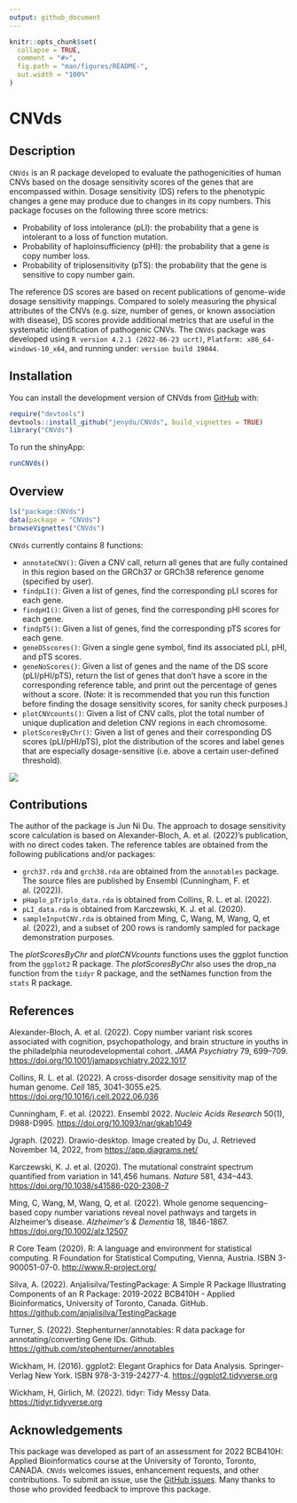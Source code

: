 ```yaml
---
output: github_document
---
```


<!-- README.md is generated from README.Rmd. Please edit that file -->

```r
knitr::opts_chunk$set(
  collapse = TRUE,
  comment = "#>",
  fig.path = "man/figures/README-",
  out.width = "100%"
)
```

# CNVds

<!-- badges: start -->
<!-- badges: end -->

## Description
`CNVds` is an R package developed to evaluate the pathogenicities of human CNVs based on the dosage sensitivity scores of the genes that are encompassed within. Dosage sensitivity (DS) refers to the phenotypic changes a gene may produce due to changes in its copy numbers. This package focuses on the following three score metrics:

* Probability of loss intolerance (pLI): the probability that a gene is intolerant to a loss of function mutation.
* Probability of haploinsufficiency (pHI): the probability that a gene is copy number loss.
* Probability of triplosensitivity (pTS): the probability that the gene is sensitive to copy number gain. 

The reference DS scores are based on recent publications of genome-wide dosage sensitivity mappings. Compared to solely measuring the physical attributes of the CNVs (e.g. size, number of genes, or known association with disease), DS scores provide additional metrics that are useful in the systematic identification of pathogenic CNVs. The `CNVds` package was developed using `R version 4.2.1 (2022-06-23 ucrt)`, 
`Platform: x86_64-windows-10_x64`, and running under: `version build 19044`.

## Installation

You can install the development version of CNVds from [GitHub](https://github.com/) with:

``` r
require("devtools")
devtools::install_github("jenydu/CNVds", build_vignettes = TRUE)
library("CNVds")
```
To run the shinyApp:

``` r
runCNVds()
```

## Overview
``` r
ls("package:CNVds")
data(package = "CNVds") 
browseVignettes("CNVds")
```
`CNVds` currently contains 8 functions:

* `annotateCNV()`: Given a CNV call, return all genes that are fully contained in this region based on the GRCh37 or GRCh38 reference genome (specified by user).
* `findpLI()`: Given a list of genes, find the corresponding pLI scores for each gene.
* `findpHI()`: Given a list of genes, find the corresponding pHI scores for each gene.
* `findpTS()`: Given a list of genes, find the corresponding pTS scores for each gene.
* `geneDSscores()`: Given a single gene symbol, find its associated pLI, pHI, and pTS scores.
* `geneNoScores()`: Given a list of genes and the name of the DS score (pLI/pHI/pTS), return the list of genes that don't have a score in the corresponding reference table, and print out the percentage of genes without a score. (Note: it is recommended that you run this function before finding the dosage sensitivity scores, for sanity check purposes.)
* `plotCNVcounts()`: Given a list of CNV calls, plot the total number of unique duplication and deletion CNV regions in each chromosome.
* `plotScoresByChr()`: Given a list of genes and their corresponding DS scores (pLI/pHI/pTS), plot the distribution of the scores and label genes that are especially dosage-sensitive (i.e. above a certain user-defined threshold).

![](./inst/extdata/DU_J_A1.png)


## Contributions
The author of the package is Jun Ni Du. The approach to dosage sensitivity score calculation is based on Alexander-Bloch, A. et al. (2022)'s publication, with no direct codes taken. The reference tables are obtained from the following publications and/or packages:

* `grch37.rda` and `grch38.rda` are obtained from the `annotables` package. The source files are published by Ensembl (Cunningham, F. et al. (2022)).
* `pHaplo_pTriplo_data.rda` is obtained from Collins, R. L. et al. (2022).
* `pLI_data.rda` is obtained from Karczewski, K. J. et al. (2020).
* `sampleInputCNV.rda` is obtained from Ming, C, Wang, M, Wang, Q, et al. (2022), and a subset of 200 rows is randomly sampled for package demonstration purposes.

The *plotScoresByChr* and *plotCNVcounts* functions uses the ggplot function from the `ggplot2` R package.
The *plotScoresByChr* also uses the drop_na function from the `tidyr` R package, and the setNames function from the `stats` R package.

## References

Alexander-Bloch, A. et al. (2022). Copy number variant risk scores associated with cognition, psychopathology, and brain structure in youths in the philadelphia neurodevelopmental cohort. *JAMA Psychiatry* 79, 699–709. [https://doi.org/10.1001/jamapsychiatry.2022.1017](https://doi.org/10.1001/jamapsychiatry.2022.1017)

Collins, R. L. et al. (2022). A cross-disorder dosage sensitivity map of the human genome. *Cell* 185, 3041-3055.e25. [https://doi.org/10.1016/j.cell.2022.06.036](https://doi.org/10.1016/j.cell.2022.06.036)

Cunningham, F. et al. (2022). Ensembl 2022. *Nucleic Acids Research* 50(1), D988-D995. [https://doi.org/10.1093/nar/gkab1049](https://doi.org/10.1093/nar/gkab1049)

Jgraph. (2022). Drawio-desktop. Image created by Du, J. Retrieved November 14, 2022, from [https://app.diagrams.net/](https://app.diagrams.net/)

Karczewski, K. J. et al. (2020). The mutational constraint spectrum quantified from variation in 141,456 humans. *Nature* 581, 434–443. [https://doi.org/10.1038/s41586-020-2308-7](https://doi.org/10.1038/s41586-020-2308-7)

Ming, C, Wang, M, Wang, Q, et al. (2022). Whole genome sequencing–based copy
number variations reveal novel pathways and targets in Alzheimer's disease.
*Alzheimer's & Dementia* 18, 1846-1867. [https://doi.org/10.1002/alz.12507](https://doi.org/10.1002/alz.12507)

R Core Team (2020). R: A language and environment for statistical computing. R Foundation for Statistical Computing, Vienna, Austria. ISBN 3-900051-07-0. [http://www.R-project.org/](http://www.R-project.org/)

Silva, A. (2022). Anjalisilva/TestingPackage: A Simple R Package Illustrating Components of an R Package: 2019-2022 BCB410H - Applied Bioinformatics, University of Toronto, Canada. GitHub. [https://github.com/anjalisilva/TestingPackage](https://github.com/anjalisilva/TestingPackage)

Turner, S. (2022). Stephenturner/annotables: R data package for annotating/converting Gene IDs. Github. [https://github.com/stephenturner/annotables](https://github.com/stephenturner/annotables)

Wickham, H. (2016). ggplot2: Elegant Graphics for Data Analysis. Springer-Verlag New York. ISBN 978-3-319-24277-4. [https://ggplot2.tidyverse.org](https://ggplot2.tidyverse.org)

Wickham, H, Girlich, M. (2022). tidyr: Tidy Messy Data. [https://tidyr.tidyverse.org](https://tidyr.tidyverse.org)

## Acknowledgements

This package was developed as part of an assessment for 2022 BCB410H: Applied Bioinformatics course at the University of Toronto, Toronto, CANADA. `CNVds` welcomes issues, enhancement requests, and other contributions. To submit an issue, use the [GitHub issues](https://github.com/jenydu/CNVds/issues). Many thanks to those who provided feedback to improve this package.

